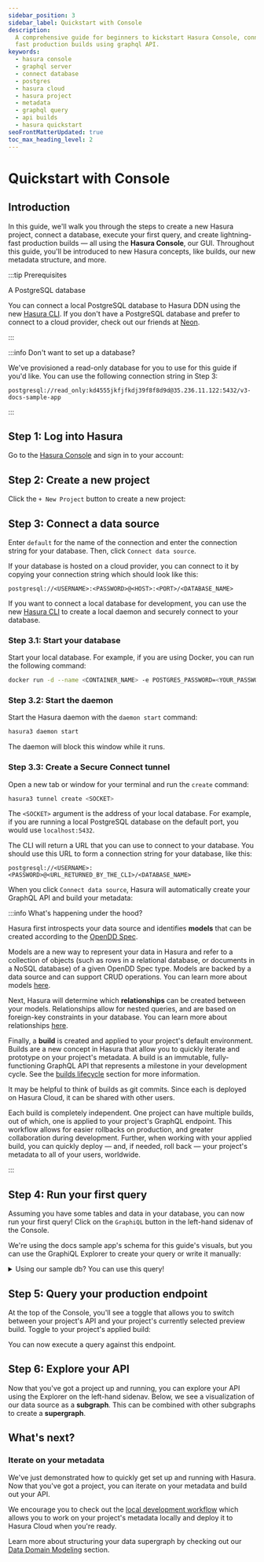 ```yaml
---
sidebar_position: 3
sidebar_label: Quickstart with Console
description:
  A comprehensive guide for beginners to kickstart Hasura Console, connect to a database, execute queries and create
  fast production builds using graphql API.
keywords:
  - hasura console
  - graphql server
  - connect database
  - postgres
  - hasura cloud
  - hasura project
  - metadata
  - graphql query
  - api builds
  - hasura quickstart
seoFrontMatterUpdated: true
toc_max_heading_level: 2
---
```



# Quickstart with Console

## Introduction

In this guide, we'll walk you through the steps to create a new Hasura project, connect a database, execute your first
query, and create lightning-fast production builds — all using the **Hasura Console**, our GUI. Throughout this guide,
you'll be introduced to new Hasura concepts, like builds, our new metadata structure, and more.

:::tip Prerequisites

A PostgreSQL database

You can connect a local PostgreSQL database to Hasura DDN using the new [Hasura CLI](/cli/overview.mdx). If you don't
have a PostgreSQL database and prefer to connect to a cloud provider, check out our friends at
[Neon](https://neon.tech).

:::

:::info Don't want to set up a database?

We've provisioned a read-only database for you to use for this guide if you'd like. You can use the following connection
string in Step 3:

```text
postgresql://read_only:kd4555jkfjfkdj39f8f8d9d@35.236.11.122:5432/v3-docs-sample-app
```

:::

## Step 1: Log into Hasura

Go to the [Hasura Console](https://console.hasura.io) and sign in to your account:

<Thumbnail src="/img/get-started/0.0.1_console-login.png" alt="Log into Hasura Console" width="1000px" />

## Step 2: Create a new project

Click the `+ New Project` button to create a new project:

<Thumbnail src="/img/get-started/0.0.1_console-create-project.png" alt="Create new project" width="1000px" />

## Step 3: Connect a data source

Enter `default` for the name of the connection and enter the connection string for your database. Then, click
`Connect data source`.

<Thumbnail src="/img/get-started/0.0.1_console-add-connection-string.png" alt="Empty explorer" width="1000px" />

<Tabs groupId="db-location" className="api-tabs">
<TabItem value="hosted" label="Hosted Database">

If your database is hosted on a cloud provider, you can connect to it by copying your connection string which should
look like this:

```text
postgresql://<USERNAME>:<PASSWORD>@<HOST>:<PORT>/<DATABASE_NAME>
```

</TabItem>
<TabItem value="local" label="Local Database">

If you want to connect a local database for development, you can use the new [Hasura CLI](/cli/overview.mdx) to create a
local daemon and securely connect to your database.

### Step 3.1: Start your database

Start your local database. For example, if you are using Docker, you can run the following command:

```bash
docker run -d --name <CONTAINER_NAME> -e POSTGRES_PASSWORD=<YOUR_PASSWORD> -p 5432:5432 postgres
```

### Step 3.2: Start the daemon

Start the Hasura daemon with the `daemon start` command:

```bash
hasura3 daemon start
```

The daemon will block this window while it runs.

### Step 3.3: Create a Secure Connect tunnel

Open a new tab or window for your terminal and run the `create` command:

```bash
hasura3 tunnel create <SOCKET>
```

The `<SOCKET>` argument is the address of your local database. For example, if you are running a local PostgreSQL
database on the default port, you would use `localhost:5432`.

The CLI will return a URL that you can use to connect to your database. You should use this URL to form a connection
string for your database, like this:

```text
postgresql://<USERNAME>:<PASSWORD>@<URL_RETURNED_BY_THE_CLI>/<DATABASE_NAME>
```

</TabItem>
</Tabs>

When you click `Connect data source`, Hasura will automatically create your GraphQL API and build your metadata:

<Thumbnail src="/img/get-started/0.0.1_console-auto-build.png" alt="Add connection details" width="1000px" />

:::info What's happening under the hood?

Hasura first introspects your data source and identifies **models** that can be created according to the
[OpenDD Spec](/data-domain-modeling/overview.mdx).

Models are a new way to represent your data in Hasura and refer to a collection of objects (such as rows in a relational
database, or documents in a NoSQL database) of a given OpenDD Spec type. Models are backed by a data source and can
support CRUD operations. You can learn more about models [here](/data-domain-modeling/models.mdx).

Next, Hasura will determine which **relationships** can be created between your models. Relationships allow for nested
queries, and are based on foreign-key constraints in your database. You can learn more about relationships
[here](/data-domain-modeling/relationships.mdx).

Finally, a **build** is created and applied to your project's default environment. Builds are a new concept in Hasura
that allow you to quickly iterate and prototype on your project's metadata. A build is an immutable, fully-functioning
GraphQL API that represents a milestone in your development cycle. See the [builds lifecycle](/ci-cd/builds.mdx) section
for more information.

It may be helpful to think of builds as git commits. Since each is deployed on Hasura Cloud, it can be shared with other
users.

Each build is completely independent. One project can have multiple builds, out of which, one is applied to your
project's GraphQL endpoint. This workflow allows for easier rollbacks on production, and greater collaboration during
development. Further, when working with your applied build, you can quickly deploy — and, if needed, roll back — your
project's metadata to all of your users, worldwide.

:::

## Step 4: Run your first query

Assuming you have some tables and data in your database, you can now run your first query! Click on the `GraphiQL`
button in the left-hand sidenav of the Console.

We're using the docs sample app's schema for this guide's visuals, but you can use the GraphiQL Explorer to create your
query or write it manually:

<Thumbnail src="/img/get-started/0.0.1_console-execute-query-on-build.png" alt="Execute a query" width="1000px" />

<details>
<summary>Using our sample db? You can use this query!</summary>

```graphql
query OrdersQuery {
  orders {
    id
    status
    delivery_date
    user {
      id
      name
      email
    }
    product {
      id
      name
    }
  }
}
```

</details>

## Step 5: Query your production endpoint

At the top of the Console, you'll see a toggle that allows you to switch between your project's API and your project's
currently selected preview build. Toggle to your project's applied build:

<Thumbnail src="/img/get-started/0.1.1_console-view-project-graphiql.png" alt="Toggle production" width="1000px" />

You can now execute a query against this endpoint.

## Step 6: Explore your API

Now that you've got a project up and running, you can explore your API using the Explorer on the left-hand sidenav.
Below, we see a visualization of our data source as a **subgraph**. This can be combined with other subgraphs to create
a **supergraph**.

<Thumbnail src="/img/get-started/0.1.1_console-explore-api.png" alt="Explore your API" width="1000px" />

## What's next?

### Iterate on your metadata

We've just demonstrated how to quickly get set up and running with Hasura. Now that you've got a project, you can
iterate on your metadata and build out your API.

We encourage you to check out the [local development workflow](/getting-started/local-dev.mdx) which allows you to work
on your project's metadata locally and deploy it to Hasura Cloud when you're ready.

Learn more about structuring your data supergraph by checking out our
[Data Domain Modeling](/data-domain-modeling/overview.mdx) section.
